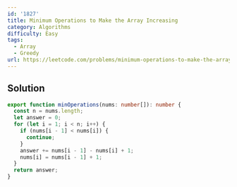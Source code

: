 ```yaml
---
id: '1827'
title: Minimum Operations to Make the Array Increasing
category: Algorithms
difficulty: Easy
tags:
  - Array
  - Greedy
url: https://leetcode.com/problems/minimum-operations-to-make-the-array-increasing
---
```


## Solution

```typescript filename="solution.ts" copy
export function minOperations(nums: number[]): number {
  const n = nums.length;
  let answer = 0;
  for (let i = 1; i < n; i++) {
    if (nums[i - 1] < nums[i]) {
      continue;
    }
    answer += nums[i - 1] - nums[i] + 1;
    nums[i] = nums[i - 1] + 1;
  }
  return answer;
}
```
